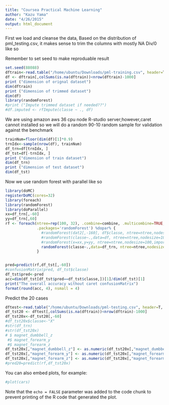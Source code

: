 ```yaml
---
title: "Coursea Practical Machine Learning"
author: "Kazu Yama"
date: "4/26/2015"
output: html_document
---
```


First we load and cleanse the data,
Based on the distribution of pml_testing.csv, it makes sense
to trim the columns with mostly NA Div/0 like so

Remember to set seed to make reproduable result


```r
set.seed(88088)
dftrain<-read.table("/home/ubuntu/Downloads/pml-training.csv", header=T, sep=",", na.strings=c("#DIV/0!","","NA"))
df <- dftrain[,colSums(is.na(dftrain))<nrow(dftrain)-1000]
print ("dimension of orignal dataset")
dim(dftrain)
print ("dimension of trimmed dataset")
dim(df)
library(randomForest)
#print ("Impute trimmed dataset if needed??")
#df.imputed <- rfImpute(classe ~ ., df)
```
We are using amazon aws 36 cpu node R-studio server;however,caret cannot installed
so we will do a random 90-10 random sample for validation against the benchmark

```r
trainNum=floor(dim(df)[1]*0.9)
trnIdx<-sample(nrow(df), trainNum)
df_trn=df[trnIdx, ]
df_tst=df[-trnIdx, ]
print ("dimension of train dataset")
dim(df_trn)
print ("dimension of test dataset")
dim(df_tst)
```
Now we use random forest with parallel like so
```r
library(doMC)
registerDoMC(cores=32)
library(foreach)
library(randomForest)
library(doParallel)
xx=df_trn[,-60]
yy=df_trn[,60]
rf <- foreach(ntree=rep(100, 32), .combine=combine, .multicombine=TRUE,
              .packages='randomForest') %dopar% {
                #randomForest(dat2[,-160], df$classe, ntree=ntree,nodesize=100,na.action=na.omit)
                #randomForest(classe~.,data=df, ntree=ntree,nodesize=100)
                #randomForest(x=xx,y=yy, ntree=ntree,nodesize=100,importance=TRUE)
                randomForest(classe~.,data=df_trn, ntree=ntree,nodesize=100)
              }


pred=predict(rf,df_tst[,-60])
#confusionMatrix(pred, df_tst$classe)
df_tst$pred<-pred
acc=dim(df_tst[df_tst$pred==df_tst$classe,])[1]/dim(df_tst)[1]
print("The overall accuracy without caret confusionMatrix")
format(round(acc, 4), nsmall = 4)
```

Predict the 20 cases 
```r
dftest<-read.table("/home/ubuntu/Downloads/pml-testing.csv", header=T, sep=",", na.strings=c("#DIV/0!","","NA"))
df_tst20 <- dftest[,colSums(is.na(dftrain))<nrow(dftrain)-1000]
df_tst20x<-df_tst20[,-60]
#df_tst20x$classe<-"X"
#str(df_trn)
#str(df_tst20x)
# $ magnet_dumbbell_z 
 #$ magnet_forearm_y
 #$ magnet_forearm_z
df_tst20x[,"magnet_dumbbell_z"] <- as.numeric(df_tst20x[,"magnet_dumbbell_z"])
df_tst20x[,"magnet_forearm_y"] <- as.numeric(df_tst20x[,"magnet_forearm_y"])
df_tst20x[,"magnet_forearm_z"] <- as.numeric(df_tst20x[,"magnet_forearm_z"])
#pred20=predict(rf,df_tst20x)

```
You can also embed plots, for example:

```r
#plot(cars)
```

Note that the `echo = FALSE` parameter was added to the code chunk to prevent printing of the R code that generated the plot.
